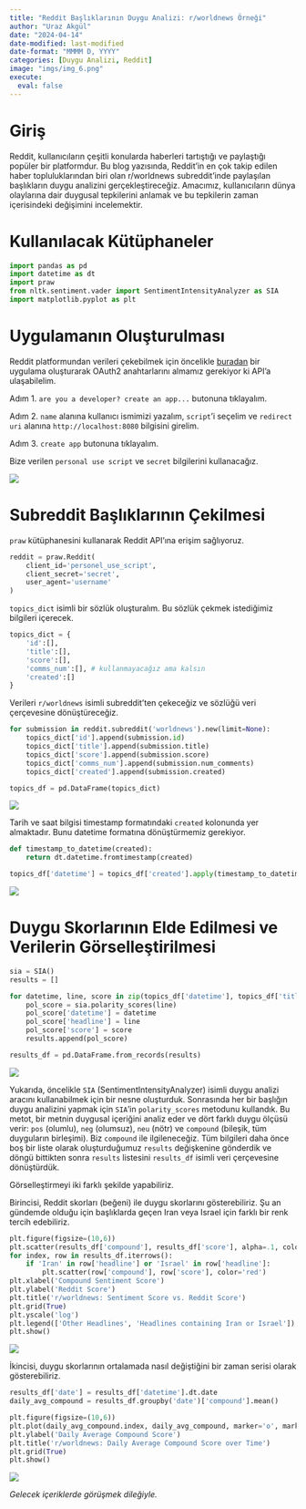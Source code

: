 ```yaml
---
title: "Reddit Başlıklarının Duygu Analizi: r/worldnews Örneği"
author: "Uraz Akgül"
date: "2024-04-14"
date-modified: last-modified
date-format: "MMMM D, YYYY"
categories: [Duygu Analizi, Reddit]
image: "imgs/img_6.png"
execute:
  eval: false
---
```


# Giriş

Reddit, kullanıcıların çeşitli konularda haberleri tartıştığı ve paylaştığı popüler bir platformdur. Bu blog yazısında, Reddit'in en çok takip edilen haber topluluklarından biri olan r/worldnews subreddit'inde paylaşılan başlıkların duygu analizini gerçekleştireceğiz. Amacımız, kullanıcıların dünya olaylarına dair duygusal tepkilerini anlamak ve bu tepkilerin zaman içerisindeki değişimini incelemektir.

# Kullanılacak Kütüphaneler

```python

import pandas as pd
import datetime as dt
import praw
from nltk.sentiment.vader import SentimentIntensityAnalyzer as SIA
import matplotlib.pyplot as plt

```

# Uygulamanın Oluşturulması

Reddit platformundan verileri çekebilmek için öncelikle [buradan](https://www.reddit.com/prefs/apps){.external target="_blank"} bir uygulama oluşturarak OAuth2 anahtarlarını almamız gerekiyor ki API'a ulaşabilelim.

Adım 1. `are you a developer? create an app...` butonuna tıklayalım.

Adım 2. `name` alanına kullanıcı ismimizi yazalım, `script`'i seçelim ve `redirect uri` alanına `http://localhost:8080` bilgisini girelim.

Adım 3. `create app` butonuna tıklayalım.

Bize verilen `personal use script` ve `secret` bilgilerini kullanacağız.

![](imgs/img_1.PNG)

# Subreddit Başlıklarının Çekilmesi

`praw` kütüphanesini kullanarak Reddit API'ına erişim sağlıyoruz.

```python

reddit = praw.Reddit(
    client_id='personel_use_script',
    client_secret='secret',
    user_agent='username'
)

```

`topics_dict` isimli bir sözlük oluşturalım. Bu sözlük çekmek istediğimiz bilgileri içerecek.

```python

topics_dict = {
    'id':[],
    'title':[],
    'score':[],
    'comms_num':[], # kullanmayacağız ama kalsın
    'created':[]
}

```

Verileri `r/worldnews` isimli subreddit'ten çekeceğiz ve sözlüğü veri çerçevesine dönüştüreceğiz.

```python

for submission in reddit.subreddit('worldnews').new(limit=None):
    topics_dict['id'].append(submission.id)
    topics_dict['title'].append(submission.title)
    topics_dict['score'].append(submission.score)
    topics_dict['comms_num'].append(submission.num_comments)
    topics_dict['created'].append(submission.created)

topics_df = pd.DataFrame(topics_dict)

```

![](imgs/img_2.PNG)

Tarih ve saat bilgisi timestamp formatındaki `created` kolonunda yer almaktadır. Bunu datetime formatına dönüştürmemiz gerekiyor.

```python

def timestamp_to_datetime(created):
    return dt.datetime.fromtimestamp(created)

topics_df['datetime'] = topics_df['created'].apply(timestamp_to_datetime)

```

![](imgs/img_3.PNG)

# Duygu Skorlarının Elde Edilmesi ve Verilerin Görselleştirilmesi

```python

sia = SIA()
results = []

for datetime, line, score in zip(topics_df['datetime'], topics_df['title'], topics_df['score']):
    pol_score = sia.polarity_scores(line)
    pol_score['datetime'] = datetime
    pol_score['headline'] = line
    pol_score['score'] = score
    results.append(pol_score)

results_df = pd.DataFrame.from_records(results)

```

![](imgs/img_4.PNG)

Yukarıda, öncelikle `SIA` (SentimentIntensityAnalyzer) isimli duygu analizi aracını kullanabilmek için bir nesne oluşturduk. Sonrasında her bir başlığın duygu analizini yapmak için `SIA`'in `polarity_scores` metodunu kullandık. Bu metot, bir metnin duygusal içeriğini analiz eder ve dört farklı duygu ölçüsü verir: `pos` (olumlu), `neg` (olumsuz), `neu` (nötr) ve `compound` (bileşik, tüm duyguların birleşimi). Biz `compound` ile ilgileneceğiz. Tüm bilgileri daha önce boş bir liste olarak oluşturduğumuz `results` değişkenine gönderdik ve döngü bittikten sonra `results` listesini `results_df` isimli veri çerçevesine dönüştürdük.

Görselleştirmeyi iki farklı şekilde yapabiliriz.

Birincisi, Reddit skorları (beğeni) ile duygu skorlarını gösterebiliriz. Şu an gündemde olduğu için başlıklarda geçen Iran veya Israel için farklı bir renk tercih edebiliriz.

```python

plt.figure(figsize=(10,6))
plt.scatter(results_df['compound'], results_df['score'], alpha=.1, color='gray', label='Other Headlines')
for index, row in results_df.iterrows():
    if 'Iran' in row['headline'] or 'Israel' in row['headline']:
        plt.scatter(row['compound'], row['score'], color='red')
plt.xlabel('Compound Sentiment Score')
plt.ylabel('Reddit Score')
plt.title('r/worldnews: Sentiment Score vs. Reddit Score')
plt.grid(True)
plt.yscale('log')
plt.legend(['Other Headlines', 'Headlines containing Iran or Israel'])
plt.show()

```

![](imgs/img_5.png)

İkincisi, duygu skorlarının ortalamada nasıl değiştiğini bir zaman serisi olarak gösterebiliriz.

```python

results_df['date'] = results_df['datetime'].dt.date
daily_avg_compound = results_df.groupby('date')['compound'].mean()

plt.figure(figsize=(10,6))
plt.plot(daily_avg_compound.index, daily_avg_compound, marker='o', markersize=8, color='r')
plt.ylabel('Daily Average Compound Score')
plt.title('r/worldnews: Daily Average Compound Score over Time')
plt.grid(True)
plt.show()

```

![](imgs/img_6.png)

*Gelecek içeriklerde görüşmek dileğiyle.*